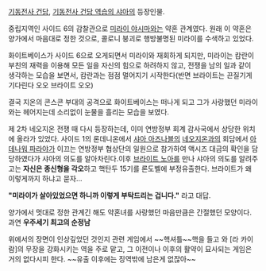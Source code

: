 [[기동전사 건담]], [[기동전사 건담 역습의 샤아]]의 등장인물.

중립지역인 사이드 6의 감찰관으로 [[미라이 야시마]]와는 약혼 관계였다. 원래 이 약혼은 양가에서 마음대로 정한 것으로, 콜로니 붕괴로 행방불명된 미라이를 수색하고 있었다.

화이트베이스가 사이드 6으로 오게되면서 미라이와 재회하게 되지만, 미라이는 캄란이 부친의 재력을 이용해 모든 일을 자신의 힘으로 하려하지 않고, 전쟁을 남의 일과 같이 생각하는 모습을 보면서, 캄란과는 점점 멀어지기 시작한다(반면 브라이트는 끈질기게 기다린다 오오 브라이트 오오)

결국 지온의 콘스콘 부대의 공격으로 화이트베이스는 떠나게 되고 그가 사랑했던 미라이와는 헤어지는데 소리없이 눈물을 흘리는 모습을 보였다.

제 2차 네오지온 전쟁 때 다시 등장하는데, 이미 연방정부 회계 감사국에서 상당한 위치에 올라가 있었다. 사이드 1의 론데니온에서 [[샤아 아즈나블]]의 [[네오지온]]과의 회담에서 [[아데나워 파라야]]가 이끄는 연방정부 협상단의 일원으로 참가하여 액시즈 대금의 확인을 담당하였다가 샤아의 의도를 알아차린다.이후 [[브라이트 노아]]를 만나 샤아의 의도를 알려주고는 '''자신은 종신형을 각오'''하고 핵탄두 15기를 론도벨에 부정유출한다. 브라이트가 왜 이렇게까지 하냐고 묻자...

'''"미라이가 살아있었으면 하니까 이렇게 부탁드리는 겁니다."''' 라고 대답.

양가에서 멋대로 정한 관계긴 해도 약혼녀를 사랑했던 마음만큼은 간절했던 모양이다. 
과연 '''우주세기 최고의 순정남'''

위에서의 장면이 인상깊었던 것인지 관련 게임에서 ~~핵셔틀~~핵을 들고 와 [라 카이람]의 무장을 강화시키는 역을 주로 맡고, 그 이전이나 이후의 활약이 묘사되는 게임은 거의 없다시피 한다. ~~유출 이후에는 징역밖에 남은게 없잖아~~
